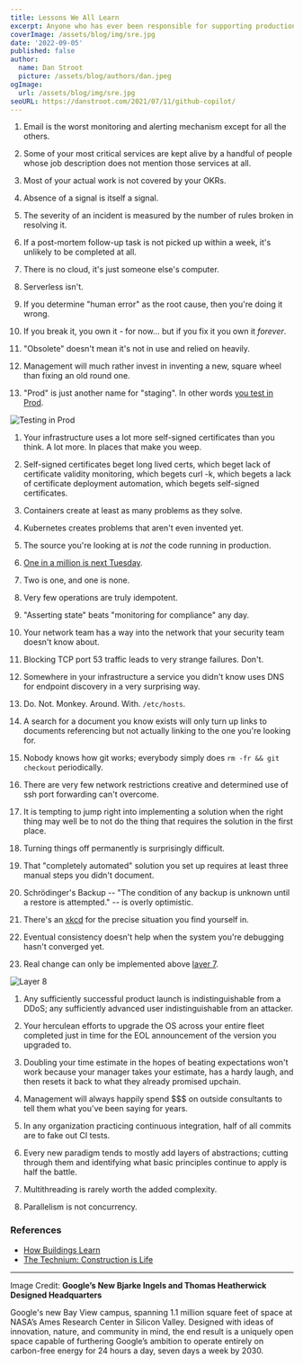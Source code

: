 ```yaml
---
title: Lessons We All Learn
excerpt: Anyone who has ever been responsible for supporting production systems learns some things along the way. For example...
coverImage: /assets/blog/img/sre.jpg
date: '2022-09-05'
published: false
author:
  name: Dan Stroot
  picture: /assets/blog/authors/dan.jpeg
ogImage:
  url: /assets/blog/img/sre.jpg
seoURL: https://danstroot.com/2021/07/11/github-copilot/
---
```


1. Email is the worst monitoring and alerting mechanism except for all the others.

1. Some of your most critical services are kept alive by a handful of people whose job description does not mention those services at all.

1. Most of your actual work is not covered by your OKRs.

1. Absence of a signal is itself a signal.

1. The severity of an incident is measured by the number of rules broken in resolving it.

1. If a post-mortem follow-up task is not picked up within a week, it's unlikely to be completed at all.

1. There is no cloud, it's just someone else's computer.

1. Serverless isn't.

1. If you determine "human error" as the root cause, then you're doing it wrong.

1. If you break it, you own it - for now... but if you fix it you own it _forever_.

1. "Obsolete" doesn't mean it's not in use and relied on heavily.

1. Management will much rather invest in inventing a new, square wheel than fixing an old round one.

1. "Prod" is just another name for "staging". In other words [you test in Prod](https://increment.com/testing/i-test-in-production/). 

![Testing in Prod](/assets/blog/img/prod_testing.jpg)

1. Your infrastructure uses a lot more self-signed certificates than you think. A lot more. In places that make you weep.

1. Self-signed certificates beget long lived certs, which beget lack of certificate validity monitoring, which begets curl -k, which begets a lack of certificate deployment automation, which begets self-signed certificates.

1. Containers create at least as many problems as they solve. 

1. Kubernetes creates problems that aren't even invented yet. 

1. The source you're looking at is _not_ the code running in production.

1. [One in a million is next Tuesday](https://docs.microsoft.com/en-us/archive/blogs/larryosterman/one-in-a-million-is-next-tuesday).

1. Two is one, and one is none.

1. Very few operations are truly idempotent.

1. "Asserting state" beats "monitoring for compliance" any day.

1. Your network team has a way into the network that your security team doesn't know about.

1. Blocking TCP port 53 traffic leads to very strange failures. Don't.

1. Somewhere in your infrastructure a service you didn't know uses DNS for endpoint discovery in a very surprising way.

1. Do. Not. Monkey. Around. With. `/etc/hosts`.

1. A search for a document you know exists will only turn up links to documents referencing but not actually linking to the one you're looking for.

1. Nobody knows how git works; everybody simply does `rm -fr && git checkout` periodically.

1. There are very few network restrictions creative and determined use of ssh port forwarding can't overcome.

1. It is tempting to jump right into implementing a solution when the right thing may well be to not do the thing that requires the solution in the first place.

1. Turning things off permanently is surprisingly difficult.

1. That "completely automated" solution you set up requires at least three manual steps you didn't document.

1. Schrödinger's Backup -- "The condition of any backup is unknown until a restore is attempted." -- is overly optimistic.

1. There's an [xkcd](https://xkcd.com/) for the precise situation you find yourself in. 

1. Eventual consistency doesn't help when the system you're debugging hasn't converged yet.

1. Real change can only be implemented above [layer 7](https://en.wikipedia.org/wiki/OSI_model).

![Layer 8](/assets/blog/img/layer8.jpg)

1. Any sufficiently successful product launch is indistinguishable from a DDoS; any sufficiently advanced user indistinguishable from an attacker.

1. Your herculean efforts to upgrade the OS across your entire fleet completed just in time for the EOL announcement of the version you upgraded to.

1. Doubling your time estimate in the hopes of beating expectations won't work because your manager takes your estimate, has a hardy laugh, and then resets it back to what they already promised upchain.

1. Management will always happily spend $$$ on outside consultants to tell them what you've been saying for years.

1. In any organization practicing continuous integration, half of all commits are to fake out CI tests.

1. Every new paradigm tends to mostly add layers of abstractions; cutting through them and identifying what basic principles continue to apply is half the battle.

1. Multithreading is rarely worth the added complexity.

1. Parallelism is not concurrency.

### References

- [How Buildings Learn](https://www.amazon.com/How-Buildings-Learn-Stewart-Brand/dp/0140139966)
- [The Technium: Construction is Life](https://kk.org/thetechnium/construction-is-life/)

---

Image Credit: **Google’s New Bjarke Ingels and Thomas Heatherwick Designed Headquarters**

<span className="text-sm">
Google's new Bay View campus, spanning 1.1 million square feet of space at NASA’s Ames Research Center in Silicon Valley. Designed with ideas of innovation, nature, and community in mind, the end result is a uniquely open space capable of furthering Google’s ambition to operate entirely on carbon-free energy for 24 hours a day, seven days a week by 2030.
</span>
